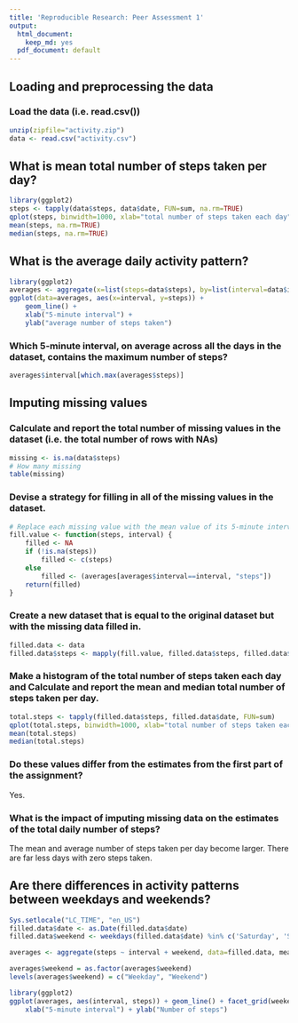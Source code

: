 ```yaml
---
title: 'Reproducible Research: Peer Assessment 1'
output:
  html_document:
    keep_md: yes
  pdf_document: default
---
```



## Loading and preprocessing the data

### Load the data (i.e. read.csv())
```r
unzip(zipfile="activity.zip")
data <- read.csv("activity.csv")
```

## What is mean total number of steps taken per day?

```r
library(ggplot2)
steps <- tapply(data$steps, data$date, FUN=sum, na.rm=TRUE)
qplot(steps, binwidth=1000, xlab="total number of steps taken each day")
mean(steps, na.rm=TRUE)
median(steps, na.rm=TRUE)
```


## What is the average daily activity pattern?

```r
library(ggplot2)
averages <- aggregate(x=list(steps=data$steps), by=list(interval=data$interval), FUN=mean, na.rm=TRUE)
ggplot(data=averages, aes(x=interval, y=steps)) +
    geom_line() +
    xlab("5-minute interval") +
    ylab("average number of steps taken")
```

### Which 5-minute interval, on average across all the days in the dataset, contains the maximum number of steps?

```r
averages$interval[which.max(averages$steps)]
```

## Imputing missing values

### Calculate and report the total number of missing values in the dataset (i.e. the total number of rows with NAs)

```r
missing <- is.na(data$steps)
# How many missing
table(missing)
```

### Devise a strategy for filling in all of the missing values in the dataset.

```r
# Replace each missing value with the mean value of its 5-minute interval
fill.value <- function(steps, interval) {
    filled <- NA
    if (!is.na(steps))
        filled <- c(steps)
    else
        filled <- (averages[averages$interval==interval, "steps"])
    return(filled)
}
```

### Create a new dataset that is equal to the original dataset but with the missing data filled in.
```r
filled.data <- data
filled.data$steps <- mapply(fill.value, filled.data$steps, filled.data$interval)
```

### Make a histogram of the total number of steps taken each day and Calculate and report the mean and median total number of steps taken per day. 

```r
total.steps <- tapply(filled.data$steps, filled.data$date, FUN=sum)
qplot(total.steps, binwidth=1000, xlab="total number of steps taken each day")
mean(total.steps)
median(total.steps)
```

### Do these values differ from the estimates from the first part of the assignment? 

Yes.

### What is the impact of imputing missing data on the estimates of the total daily number of steps?

The mean and average number of steps taken per day become larger. There are far less days with zero steps taken.


## Are there differences in activity patterns between weekdays and weekends?

```r
Sys.setlocale("LC_TIME", "en_US")
filled.data$date <- as.Date(filled.data$date)
filled.data$weekend <- weekdays(filled.data$date) %in% c('Saturday', 'Sunday')

averages <- aggregate(steps ~ interval + weekend, data=filled.data, mean)

averages$weekend = as.factor(averages$weekend)
levels(averages$weekend) = c("Weekday", "Weekend")

library(ggplot2)
ggplot(averages, aes(interval, steps)) + geom_line() + facet_grid(weekend ~ .) +
    xlab("5-minute interval") + ylab("Number of steps")
```
